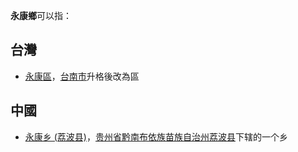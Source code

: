 '''永康鄉'''可以指：
==台灣==
* [[永康區|永康區]]，[[台南市|台南市]]升格後改為區
==中國==
* [[永康乡_(荔波县)|永康乡 (荔波县)]]，[[贵州省|贵州省]][[黔南布依族苗族自治州|黔南布依族苗族自治州]][[荔波县|荔波县]]下辖的一个乡

{{disambig|Y永康鄉}}